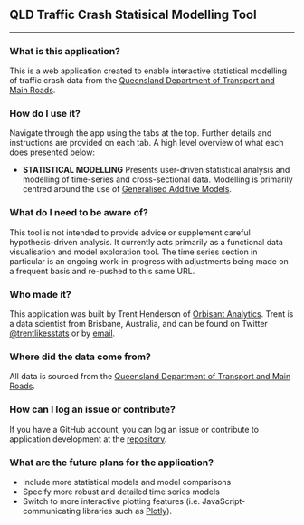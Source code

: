 ## QLD Traffic Crash Statisical Modelling Tool
***

### What is this application?

This is a web application created to enable interactive statistical modelling of traffic crash data from the [Queensland Department of Transport and Main Roads](https://www.data.qld.gov.au/dataset/crash-data-from-queensland-roads).


### How do I use it?

Navigate through the app using the tabs at the top. Further details and instructions are provided on each tab. A high level overview of what each does presented below:

* __STATISTICAL MODELLING__ Presents user-driven statistical analysis and modelling of time-series and cross-sectional data. Modelling is primarily centred around the use of [Generalised Additive Models](https://en.wikipedia.org/wiki/Generalized_additive_model#:~:text=In%20statistics%2C%20a%20generalized%20additive,inference%20about%20these%20smooth%20functions.).

### What do I need to be aware of?

This tool is not intended to provide advice or supplement careful hypothesis-driven analysis. It currently acts primarily as a functional data visualisation and model exploration tool. The time series section in particular is an ongoing work-in-progress with adjustments being made on a frequent basis and re-pushed to this same URL.


### Who made it?

This application was built by Trent Henderson of [Orbisant Analytics](https://www.orbisantanalytics.com/). Trent is a data scientist from Brisbane, Australia, and can be found on Twitter [@trentlikesstats](https://twitter.com/trentlikesstats) or by [email](trent.henderson1@outlook.com).


### Where did the data come from?

All data is sourced from the [Queensland Department of Transport and Main Roads](https://www.data.qld.gov.au/dataset/crash-data-from-queensland-roads).


### How can I log an issue or contribute?

If you have a GitHub account, you can log an issue or contribute to application development at the [repository](https://github.com/hendersontrent/traffic-crashes-qld).

### What are the future plans for the application?

* Include more statistical models and model comparisons
* Specify more robust and detailed time series models
* Switch to more interactive plotting features (i.e. JavaScript-communicating libraries such as [Plotly](https://plotly.com/)).
